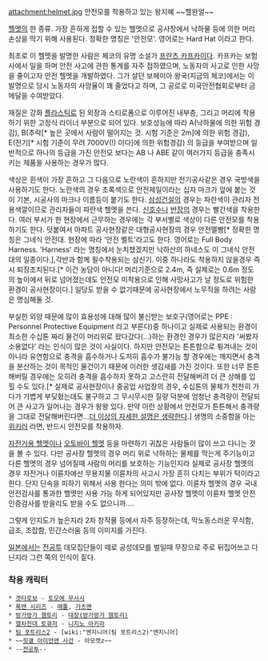 attachment:helmet.jpg
안전모를 착용하고 있는 왕지혜 ~~헬완얼~~

[[헬멧]]의 한 종류. 가장 흔하게 접할 수 있는 헬멧으로 공사장에서 낙하물 등에 의한 머리손상을 막기 위해 사용된다. 정확한 명칭은 '안전모'. 영어로는 Hard Hat 이라고 한다. 

최초로 이 헬멧을 발명한 사람은 체코의 유명 소설가 [[프란츠 카프카]]이다. 카프카는 보험사에서 일을 하며 안전 사고에 관한 통계를 자주 접하였으며, 노동자의 사고로 인한 사망을 줄이고자 안전 헬멧을 개발하였다. 그가 살던 보헤미아 왕국(지금의 체코)에서는 이 발명으로 당시 노동자의 사망율이 꽤 줄었다고 하며, 그 공로로 미국안전협회로부터 금메달을 수여받았다.

재질은 강화 [[플라스틱]]로 된 외장과 스티로폼으로 이루어진 내부층, 그리고 머리에 착용하기 위한 고정식 라이너 부분으로 되어 있다. 보호성능에 따라 A(낙하물에 의한 위험 경감), B(추락[* 높은 곳에서 사람이 떨어지는 것. 시험 기준은 2m]에 의한 위험 경감), E(전기[* 시험 기준이 무려 7000V(!) 이다]에 의한 위험경감) 의 등급을 부여받으며 일반적으로 하나의 등급을 가진 안전모 보다는 AB 나 ABE 같이 여러가지 등급을 충족시키는 제품을 사용하는 경우가 많다.

색상은 흰색이 가장 흔하고 그 다음으로 노란색이 흔하지만 전기공사같은 경우 국방색을 사용하기도 한다. 노란색의 경우 초록색으로 안전제일이라는 십자 마크가 앞에 붙는 것이 기본, 시공사의 마크나 이름등이 붙기도 한다. [[삼성건설]]의 경우는 파란색이 관리자 전용색깔이므로 관리자들이 파란색 헬멧을 쓴다. [[신호수]]나 [[반장]]의 경우는 빨간색을 착용한다. 여러 부서가 한 현장에서 근무하는 경우에는 각 부서별로 색상이 다른 안전모를 착용하기도 한다. 덧붙여서 아파트 공사현장같은 대형공사현장의 경우 안전멜빵[* 정확한 명칭은 그네식 안전대. 현장에 따라 '안전 벨트'라고도 한다. 영어로는 Full Body Harness. 'Harness' 라는 명칭에서 눈치챘겠지만 낙하산의 하네스도 이 그네식 안전대의 일종이다.],각반과 함께 필수착용되는 삼신기. 이중 하나라도 착용하지 않을경우 즉시 퇴장조치된다.[* 이건 농담이 아니다! 머리기준으로 2.4m, 즉 실제로는 0.6m 정도의 높이에서 뒤로 넘어졌는데도 안전모 미착용으로 인해 사망사고가 날 정도로 위험한 환경이 공사현장이다.] 일당도 받을 수 없기때문에 공사현장에서 노무직을 하려는 사람은 명심해둘 것.

부실한 외양 때문에 많이 효용성에 대해 많이 불신받는 보호구(영어로는 PPE : Personnel Protective Equipment  라고 부른다)중 하나이고 실제로 사용되는 환경이 최소한 수십톤 짜리 물건이 머리위로 왔다갔다(...)하는 환경인 경우가 많은지라 '써봤자 소용없다' 라는 인식이 많은 것이 사실이다. 하지만 안전모는 튼튼함으로 튕겨내는 것이 아니라 유연함으로 충격을 흡수하거나 도저히 흡수가 불가능 할 경우에는 깨지면서 충격을 분산하는 것이 목적인 물건이기 때문에 이러한 생김새를 가진 것이다. 또한 너무 튼튼해버릴 경우에는 오히려 충격을 흡수하지 못하고 고스란히 전달해버려 더 큰 상해를 입힐 수도 있다.[* 실제로 공사현장이나 중공업 사업장의 경우, 수십톤의 물체가 천천히 가다가 가볍게 부딪혔는데도 불구하고 그 무시무시한 질량 덕분에 엄청난 충격량이 전달되어 큰 사고가 일어나는 경우가 왕왕 있다. 만약 이런 상황에서 안전모가 튼튼해서 충격량을 그대로 전달해버린다면...[[더 이상의 자세한 설명은 생략한다]].] 생명의 소중함을 아는 [[위키러]] 라면, 반드시 안전모를 착용하자.

[[자전거용 헬멧]]이나 [[오토바이 헬멧]] 등을 마련하기 귀찮은 사람들이 많이 쓰고 다니는 것을 볼 수 있다. 
다만 공사장 헬멧의 경우 머리 위로 낙하하는 물체를 막는게 주기능이고 다른 헬멧의 경우 넘어질때 사람의 머리를 보호하는 기능인지라 실제로 공사장 헬멧의 경우 자전거나 이륜차에선 무용지물 이륜차의 사고시 가장 흔히 다치는 부위가 턱이라고 한다. 단지 단속을 피하기 위해서 사용 한다는 의미 밖에 없다.
이륜차 헬멧의 경우 국내 안전검사를 통과한 헬멧만 사용 가능 하게 되어있지만 공사장 헬멧이 이륜차 헬멧 안전인증검사를 받을리도 받을 수도 없으니까....

그렇게 인지도가 높은지라 2차 창작물 등에서 자주 등장하는데, 막노동스러운 무식함, 급조, 조잡함, 민간스러움 등의 이미지를 가진다.

[[일본]]에서는 [[전공투]] 데모집단들이 떼로 공성데모를 벌일때 무장으로 주로 뒤집어쓰고 다닌지라 그런 쪽의 인식이 짙다. 
=== 착용 캐릭터 ===
 * [[겟타로보]] - [[토모에 무사시]]
 * [[록맨 시리즈]] - [[메툴]], [[가츠맨]]
 * [[방가방가 햄토리]] - [[대장(방가방가 햄토리)]]
 * [[열차전대 토큐저]] - [[니지노 아키라]] 
 * [[팀 포트리스2]] - [wiki:"엔지니어(팀 포트리스2)"엔지니어]
 * ~~[[힛갤 아이언맨 사건]] - 아모캣z~~
 * --[[전공투]]--

